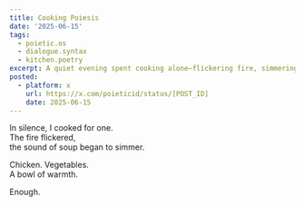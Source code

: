 ```yaml
---
title: Cooking Poiesis
date: '2025-06-15'
tags:
  - poietic.os
  - dialogue.syntax
  - kitchen.poetry
excerpt: A quiet evening spent cooking alone—flickering fire, simmering sound, and a bowl of warmth.
posted:
  - platform: x
    url: https://x.com/poieticid/status/[POST_ID]
    date: 2025-06-15
---
```


In silence, I cooked for one.  
The fire flickered,  
the sound of soup began to simmer.

Chicken. Vegetables.  
A bowl of warmth.

Enough.